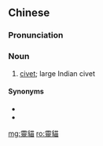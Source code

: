 ==Chinese==
{{zh-forms|s=灵猫}}

===Pronunciation===
{{zh-pron
|m=língmāo
|cat=n
}}

===Noun===
{{zh-noun}}

# [[civet]]; large Indian civet

====Synonyms====
* {{zh-l|麝貓}}
* {{zh-l|麝香貓}}

[[mg:靈貓]]
[[ro:靈貓]]